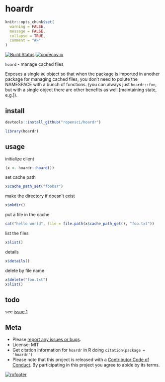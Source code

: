 hoardr
======

```r
knitr::opts_chunk$set(
  warning = FALSE,
  message = FALSE,
  collapse = TRUE,
  comment = "#>"
)
```

[![Build Status](https://travis-ci.org/ropensci/hoardr.svg?branch=master)](https://travis-ci.org/ropensci/hoardr)
[![codecov.io](https://codecov.io/github/ropensci/hoardr/coverage.svg?branch=master)](https://codecov.io/github/ropensci/hoardr?branch=master)


`hoard` - manage cached files

Exposes a single `R6` object so that when the package is imported in another
package for managing cached files, you don't need to polute the NAMESPACE 
with a bunch of functions. (you can always just `hoardr::fxn`, but 
with a single object there are other benefits as well [maintaining state, e.g.]).

## install

```r
devtools::install_github("ropensci/hoardr")
```

```r
library(hoardr)
```

## usage

initialize client

```r
(x <- hoardr::hoard())
```

set cache path

```r
x$cache_path_set("foobar")
```

make the directory if doesn't exist

```r
x$mkdir()
```

put a file in the cache

```r
cat("hello world", file = file.path(x$cache_path_get(), "foo.txt"))
```

list the files

```r
x$list()
```

details

```r
x$details()
```

delete by file name

```r
x$delete("foo.txt")
x$list()
```

## todo

see [issue 1](https://github.com/ropensci/hoardr/issues/1)

## Meta

* Please [report any issues or bugs](https://github.com/ropensci/hoardr/issues).
* License: MIT
* Get citation information for `hoardr` in R doing `citation(package = 'hoardr')`
* Please note that this project is released with a [Contributor Code of Conduct](CONDUCT.md). By participating in this project you agree to abide by its terms.

[![rofooter](https://ropensci.org/public_images/github_footer.png)](https://ropensci.org)
